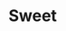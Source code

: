 
# Sweet

<ProjectDetails
  region="Stormlands"
  house="House Sweet"
  type="Castle"
  status="In Progress"
  warp="/warp sweet"
  projectLead="Tobi"
  dateStarted="June 18, 2022"
  dateCompleted="Invalid Date"
/>

